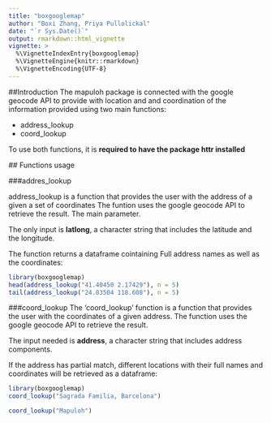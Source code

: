 ```yaml
---
title: "boxgooglemap"
author: "Boxi Zhang, Priya Pullolickal"
date: "`r Sys.Date()`"
output: rmarkdown::html_vignette
vignette: >
  %\VignetteIndexEntry{boxgooglemap}
  %\VignetteEngine{knitr::rmarkdown}
  %\VignetteEncoding{UTF-8}
---
```


 ##Introduction
  The mapuloh package is connected with the google geocode API to provide with location and and coordination of the information provided using two main functions: 
  
  
  - address_lookup
- coord_lookup

To use both functions, it is **required to have the package httr installed** 
  
  ## Functions usage
  
  ###addres_lookup
  
  address_lookup is a function that provides the user with the address of a given a set of coordinates The funtion uses the google geocode API to retrieve the result. The main parameter. 

The only input is **latlong**, a character string that includes the latitude and the longitude.

The function returns a dataframe cointaining Full address names as well as the coordinates:

```r
library(boxgooglemap)
head(address_lookup("41.40450 2.17429"), n = 5)
tail(address_lookup("24.83504 118.608"), n = 5)

```


###coord_lookup
The 'coord_lookup' function is a function that provides the user with the coordinates of a given address. The function uses the google geocode API to retrieve the result.

The input needed is **address**, a character string that includes address components.

If the address has partial match, different locations with their full names and  coordinates will be retrieved as a dataframe:
```r
library(boxgooglemap)
coord_lookup("Sagrada Familia, Barcelona")

coord_lookup("Mapuloh")
```
